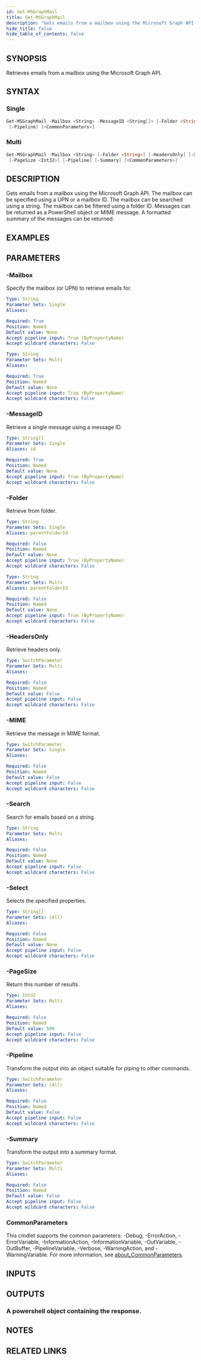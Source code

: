 ```yaml
---
id: Get-MSGraphMail
title: Get-MSGraphMail
description: "Gets emails from a mailbox using the Microsoft Graph API. The mailbox can be specified using a UPN or a mailbox ID. The mailbox can be searched using a string. The mailbox can be filtered using a folder ID. Messages can be returned as a PowerShell object or MIME message. A formatted summary of the messages can be returned."
hide_title: false
hide_table_of_contents: false
---
```


## SYNOPSIS

Retrieves emails from a mailbox using the Microsoft Graph API.

## SYNTAX

### Single

```powershell
Get-MSGraphMail -Mailbox <String> -MessageID <String[]> [-Folder <String>] [-MIME] [-Select <String[]>]
 [-Pipeline] [<CommonParameters>]
```

### Multi

```powershell
Get-MSGraphMail -Mailbox <String> [-Folder <String>] [-HeadersOnly] [-Search <String>] [-Select <String[]>]
 [-PageSize <Int32>] [-Pipeline] [-Summary] [<CommonParameters>]
```

## DESCRIPTION

Gets emails from a mailbox using the Microsoft Graph API.
The mailbox can be specified using a UPN or a mailbox ID.
The mailbox can be searched using a string.
The mailbox can be filtered using a folder ID.
Messages can be returned as a PowerShell object or MIME message.
A formatted summary of the messages can be returned.

## EXAMPLES

## PARAMETERS

### -Mailbox

Specify the mailbox (or UPN) to retrieve emails for.

```yaml
Type: String
Parameter Sets: Single
Aliases:

Required: True
Position: Named
Default value: None
Accept pipeline input: True (ByPropertyName)
Accept wildcard characters: False
```

```yaml
Type: String
Parameter Sets: Multi
Aliases:

Required: True
Position: Named
Default value: None
Accept pipeline input: True (ByPropertyName)
Accept wildcard characters: False
```

### -MessageID

Retrieve a single message using a message ID.

```yaml
Type: String[]
Parameter Sets: Single
Aliases: id

Required: True
Position: Named
Default value: None
Accept pipeline input: True (ByPropertyName)
Accept wildcard characters: False
```

### -Folder

Retrieve from folder.

```yaml
Type: String
Parameter Sets: Single
Aliases: parentFolderId

Required: False
Position: Named
Default value: None
Accept pipeline input: True (ByPropertyName)
Accept wildcard characters: False
```

```yaml
Type: String
Parameter Sets: Multi
Aliases: parentFolderId

Required: False
Position: Named
Default value: None
Accept pipeline input: True (ByPropertyName)
Accept wildcard characters: False
```

### -HeadersOnly

Retrieve headers only.

```yaml
Type: SwitchParameter
Parameter Sets: Multi
Aliases:

Required: False
Position: Named
Default value: False
Accept pipeline input: False
Accept wildcard characters: False
```

### -MIME

Retrieve the message in MIME format.

```yaml
Type: SwitchParameter
Parameter Sets: Single
Aliases:

Required: False
Position: Named
Default value: False
Accept pipeline input: False
Accept wildcard characters: False
```

### -Search

Search for emails based on a string.

```yaml
Type: String
Parameter Sets: Multi
Aliases:

Required: False
Position: Named
Default value: None
Accept pipeline input: False
Accept wildcard characters: False
```

### -Select

Selects the specified properties.

```yaml
Type: String[]
Parameter Sets: (All)
Aliases:

Required: False
Position: Named
Default value: None
Accept pipeline input: False
Accept wildcard characters: False
```

### -PageSize

Return this number of results.

```yaml
Type: Int32
Parameter Sets: Multi
Aliases:

Required: False
Position: Named
Default value: 500
Accept pipeline input: False
Accept wildcard characters: False
```

### -Pipeline

Transform the output into an object suitable for piping to other commands.

```yaml
Type: SwitchParameter
Parameter Sets: (All)
Aliases:

Required: False
Position: Named
Default value: False
Accept pipeline input: False
Accept wildcard characters: False
```

### -Summary

Transform the output into a summary format.

```yaml
Type: SwitchParameter
Parameter Sets: Multi
Aliases:

Required: False
Position: Named
Default value: False
Accept pipeline input: False
Accept wildcard characters: False
```

### CommonParameters

This cmdlet supports the common parameters: -Debug, -ErrorAction, -ErrorVariable, -InformationAction, -InformationVariable, -OutVariable, -OutBuffer, -PipelineVariable, -Verbose, -WarningAction, and -WarningVariable. For more information, see [about_CommonParameters](http://go.microsoft.com/fwlink/?LinkID=113216).

## INPUTS

## OUTPUTS

### A powershell object containing the response.

## NOTES

## RELATED LINKS

